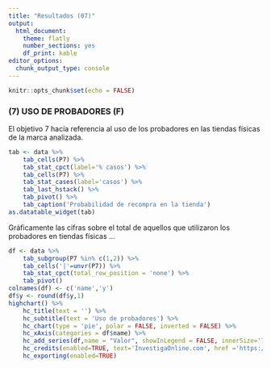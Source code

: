```yaml
---
title: "Resultados (07)"
output: 
  html_document: 
    theme: flatly
    number_sections: yes
    df_print: kable
editor_options: 
  chunk_output_type: console
---
```


```r
knitr::opts_chunk$set(echo = FALSE)
```

### (7) USO DE PROBADORES (F)

El objetivo 7 hacía referencia al uso de los probadores en las tiendas físicas de la marca analizada.

```r
tab <- data %>%
	tab_cells(P7) %>%
	tab_stat_cpct(label='% casos') %>%
    tab_cells(P7) %>%
    tab_stat_cases(label='casos') %>%
    tab_last_hstack() %>%
    tab_pivot() %>%
    tab_caption('Probabilidad de recompra en la tienda')
as.datatable_widget(tab)

```

Gráficamente las cifras sobre el total de aquellos que utilizaron los probadores en tiendas físicas ...

```r

df <- data %>%
    tab_subgroup(P7 %in% c(1,2)) %>% 
	tab_cells('|'=unvr(P7)) %>%
	tab_stat_cpct(total_row_position = 'none') %>%
	tab_pivot()
colnames(df) <- c('name','y')
df$y <- round(df$y,1)
highchart() %>%
    hc_title(text = '') %>% 
    hc_subtitle(text = 'Uso de probadores') %>% 
    hc_chart(type = 'pie', polar = FALSE, inverted = FALSE) %>% 
    hc_xAxis(categories = df$name) %>%
    hc_add_series(df,name = "Valor", showInLegend = FALSE, innerSize='75%',dataLabels = list(format="{point.name}<br>({point.y}%)"))%>%
    hc_credits(enabled=TRUE, text='InvestigaOnline.com', href ='https://www.investigaonline.com') %>%
    hc_exporting(enabled=TRUE)
```
